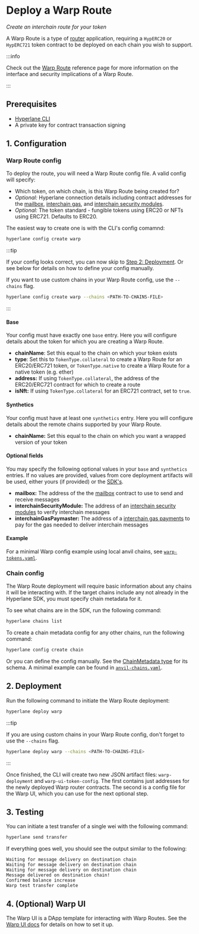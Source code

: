 # Deploy a Warp Route

_Create an interchain route for your token_

A Warp Route is a type of [router](../reference/libraries/router.mdx) application, requiring a `HypERC20` or `HypERC721` token contract to be deployed on each chain you wish to support.

:::info

Check out the [Warp Route](/docs/reference/applications/warp-routes) reference page for more information on the interface and security implications of a Warp Route.

:::

## Prerequisites

* [Hyperlane CLI](https://www.npmjs.com/package/@hyperlane-xyz/cli)
* A private key for contract transaction signing

## 1. Configuration

### Warp Route config

To deploy the route, you will need a Warp Route config file. A valid config will specify:
* Which token, on which chain, is this Warp Route being created for?
* _Optional:_ Hyperlane connection details including contract addresses for the [mailbox](../reference/messaging/messaging-interface.mdx), [interchain gas](../reference/hooks/interchain-gas.mdx), and [interchain security modules](../reference/ISM/specify-your-ISM.mdx).
* _Optional:_ The token standard - fungible tokens using ERC20 or NFTs using ERC721. Defaults to ERC20.

The easiest way to create one is with the CLI's config comamnd:

```bash
hyperlane config create warp
```

:::tip

If your config looks correct, you can now skip to [Step 2: Deployment](#2-deployment).
Or see below for details on how to define your config manually.

If you want to use custom chains in your Warp Route config, use the `--chains` flag. 
```bash
hyperlane config create warp --chains <PATH-TO-CHAINS-FILE>
```

:::

#### Base

Your config must have exactly one `base` entry. Here you will configure details about the token for which you are creating a Warp Route.

* **chainName**: Set this equal to the chain on which your token exists
* **type**: Set this to `TokenType.collateral` to create a Warp Route for an ERC20/ERC721 token, or `TokenType.native` to create a Warp Route for a native token (e.g. ether)
* **address:** If using `TokenType.collateral`, the address of the ERC20/ERC721 contract for which to create a route
* **isNft:** If using `TokenType.collateral` for an ERC721 contract, set to `true`.

#### Synthetics

Your config must have at least one `synthetics` entry. Here you will configure details about the remote chains supported by your Warp Route.

* **chainName:** Set this equal to the chain on which you want a wrapped version of your token

#### Optional fields

You may specify the following optional values in your `base` and `synthetics` entries. If no values are provided, values from core deployment artifacts will be used, either yours (if provided) or the [SDK's](https://github.com/hyperlane-xyz/hyperlane-monorepo/blob/main/typescript/sdk/src/consts/environments/mainnet.json).

* **mailbox:** The address of the the [mailbox](../reference/messaging/messaging-interface.mdx) contract to use to send and receive messages
* **interchainSecurityModule:** The address of an [interchain security modules](../reference/ISM/specify-your-ISM.mdx) to verify interchain messages
* **interchainGasPaymaster:** The address of a [interchain gas payments](../reference/hooks/interchain-gas.mdx) to pay for the gas needed to deliver interchain messages

#### Example

For a minimal Warp config example using local anvil chains, see [`warp-tokens.yaml`](https://github.com/hyperlane-xyz/hyperlane-monorepo/blob/main/typescript/cli/examples/warp-tokens.yaml).

### Chain config

The Warp Route deployment will require basic information about any chains it will be interacting with. If the target chains include any not already in the Hyperlane SDK, you must specify chain metadata for it.

To see what chains are in the SDK, run the following command:

```bash
hyperlane chains list
```

To create a chain metadata config for any other chains, run the following command:

```bash
hyperlane config create chain
```

Or you can define the config manually. See the [ChainMetadata type](https://github.com/hyperlane-xyz/hyperlane-monorepo/blob/main/typescript/sdk/src/metadata/chainMetadataTypes.ts#L62) for its schema. A minimal example can be found in [`anvil-chains.yaml`](https://github.com/hyperlane-xyz/hyperlane-monorepo/blob/main/typescript/cli/examples/anvil-chains.yaml).

## 2. Deployment

Run the following command to initiate the Warp Route deployment:

```bash
hyperlane deploy warp
```

:::tip

If you are using custom chains in your Warp Route config, don't forget to use the `--chains` flag.
```bash
hyperlane deploy warp --chains <PATH-TO-CHAINS-FILE>
```

:::

Once finished, the CLI will create two new JSON artifact files: `warp-deployment` and `warp-ui-token-config`. The first contains just addresses for the newly deployed Warp router contracts. The second is a config file for the Warp UI, which you can use for the next optional step.

## 3. Testing

You can initiate a test transfer of a single wei with the following command:

```bash
hyperlane send transfer
```

If everything goes well, you should see the output similar to the following:

```
Waiting for message delivery on destination chain
Waiting for message delivery on destination chain
Waiting for message delivery on destination chain
Message delivered on destination chain!
Confirmed balance increase
Warp test transfer complete
```

## 4. (Optional) Warp UI

The Warp UI is a DApp template for interacting with Warp Routes. See the [Warp UI docs](./deploy-warp-route-UI.mdx) for details on how to set it up.
